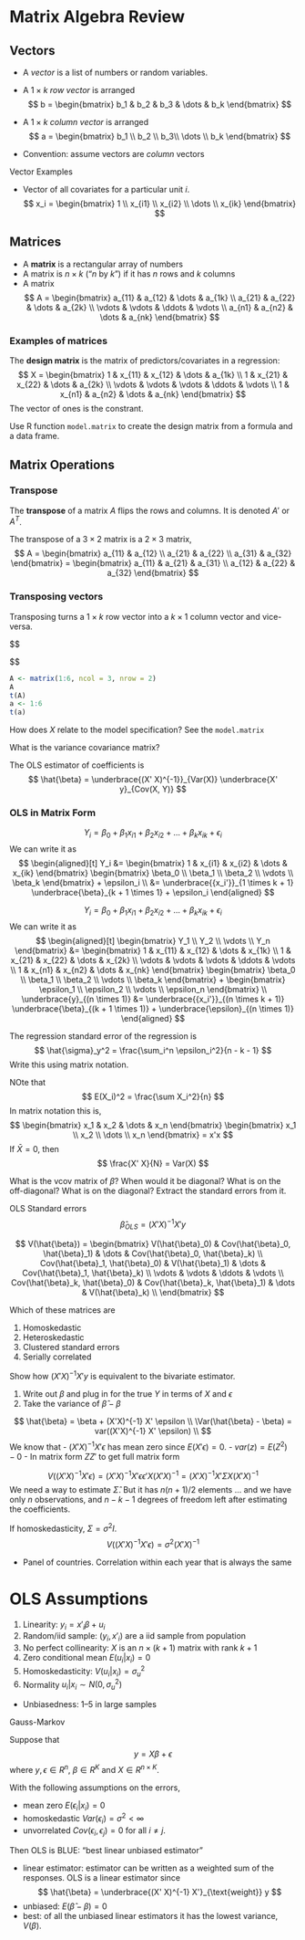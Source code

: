 # Matrix Algebra Review

## Vectors

-   A *vector* is a list of numbers or random variables.

-   A $1 \times k$ *row vector* is arranged
    $$
    b = \begin{bmatrix} b_1 & b_2 & b_3 & \dots & b_k \end{bmatrix}
    $$
-   A $1 \times k$ *column vector* is arranged
    $$
    a = \begin{bmatrix} b_1 \\ b_2 \\ b_3\\ \dots \\ b_k \end{bmatrix}
    $$
-    Convention: assume vectors are *column* vectors

Vector Examples

-   Vector of all covariates for a particular unit $i$.
    $$
    x_i = \begin{bmatrix}
    1 \\ x_{i1} \\ x_{i2} \\ \dots \\ x_{ik}
    \end{bmatrix}
    $$

## Matrices

-   A **matrix** is a rectangular array of numbers
-   A matrix is $n \times k$ ("$n$ by $k$") if it has $n$ rows and $k$ columns
-   A matrix
    $$
    A = \begin{bmatrix}
    a_{11} & a_{12} & \dots & a_{1k} \\
    a_{21} & a_{22} & \dots & a_{2k} \\
    \vdots & \vdots & \ddots & \vdots \\
    a_{n1} & a_{n2} & \dots & a_{nk}
    \end{bmatrix}
    $$

### Examples of matrices

The **design matrix** is the matrix of predictors/covariates in a regression:
$$
    X = \begin{bmatrix}
    1 & x_{11} & x_{12} & \dots & a_{1k} \\
    1 & x_{21} & x_{22} & \dots & a_{2k} \\
    \vdots & \vdots & \vdots & \ddots & \vdots \\
    1 & x_{n1} & a_{n2} & \dots & a_{nk}
    \end{bmatrix}
$$
The vector of ones is the constrant.

Use R function `model.matrix` to create the design matrix from a formula and a data frame.

## Matrix Operations

### Transpose

The **transpose** of a matrix $A$ flips the rows and columns. It is denoted $A'$ or $A^{T}$.

The transpose of a $3 \times 2$ matrix is a $2 \times 3$ matrix,
$$
A = \begin{bmatrix}
a_{11} & a_{12} \\
a_{21} & a_{22} \\
a_{31} & a_{32} 
\end{bmatrix}  =
\begin{bmatrix}
a_{11} & a_{21}  & a_{31} \\
a_{12} & a_{22}  & a_{32}
\end{bmatrix}
$$

### Transposing vectors

Transposing turns a $1 \times k$ row vector into a $k \times 1$ column vector and vice-versa.

$$
\begin{aligned}[t]
x_i &= \begin{bmatrix}
1 \\
x_{i1} \\
x_{i2} \\
\vdots \\
x_{ik}
\end{bmatrix} &

x_i' &= 
\begin{bmatrix}
1 &
x_{i1} &
x_{i2} &
\dots &
x_{ik}
\end{bmatrix} 
\end{aligned}
$$

```r
A <- matrix(1:6, ncol = 3, nrow = 2)
A
t(A)
a <- 1:6
t(a)
```


How does $X$ relate to the model specification? 
See the `model.matrix`

What is the variance covariance matrix? 


The OLS estimator of coefficients is
$$
\hat{\beta} = \underbrace{(X' X)^{-1}}_{Var(X)} \underbrace{X' y}_{Cov(X, Y)}
$$

### OLS in Matrix Form

$$
Y_i = \beta_0 + \beta_1 x_{i1} + \beta_2 x_{i2} + \dots + \beta_k x_{ik} + \epsilon_i
$$
We can write it as
$$
\begin{aligned}[t]
Y_i &= 
\begin{bmatrix}
1 & x_{i1} & x_{i2} & \dots & x_{ik} 
\end{bmatrix}
\begin{bmatrix}
\beta_0 \\
\beta_1 \\
\beta_2 \\
\vdots \\
\beta_k
\end{bmatrix} 
+ \epsilon_i \\
&= \underbrace{{x_i'}}_{1 \times k + 1} \underbrace{\beta}_{k + 1 \times 1} + \epsilon_i
\end{aligned}
$$

$$
Y_i = \beta_0 + \beta_1 x_{i1} + \beta_2 x_{i2} + \dots + \beta_k x_{ik} + \epsilon_i
$$
We can write it as
$$
\begin{aligned}[t]
\begin{bmatrix}
Y_1 \\
Y_2 \\
\vdots \\
Y_n
\end{bmatrix} 
&= 
\begin{bmatrix}
1 & x_{11} & x_{12} & \dots & x_{1k}  \\
1 & x_{21} & x_{22} & \dots & x_{2k}  \\
\vdots & \vdots & \vdots & \ddots & \vdots \\
1 & x_{n1} & x_{n2} & \dots & x_{nk} 
\end{bmatrix}
\begin{bmatrix}
\beta_0 \\
\beta_1 \\
\beta_2 \\
\vdots \\
\beta_k
\end{bmatrix} 
+ \begin{bmatrix} 
\epsilon_1 \\
\epsilon_2 \\
\vdots \\
\epsilon_n 
\end{bmatrix} \\
\underbrace{y}_{(n \times 1)} &= 
\underbrace{{x_i'}}_{(n \times k + 1)} \underbrace{\beta}_{(k + 1 \times 1)} +
\underbrace{\epsilon}_{(n \times 1)}
\end{aligned}
$$

The regression standard error of the regression is
$$
\hat{\sigma}_y^2 = \frac{\sum_i^n \epsilon_i^2}{n - k - 1}
$$
Write this using matrix notation.


NOte that 
$$
E(X_i)^2 = \frac{\sum X_i^2}{n}
$$
In matrix notation this is,
$$
\begin{bmatrix}
x_1 & x_2 & \dots & x_n
\end{bmatrix} 
\begin{bmatrix} 
x_1 \\ x_2 \\ \dots \\ x_n
\end{bmatrix} =
x'x
$$
If $\bar{X} = 0$, then 
$$
\frac{X' X}{N} = Var(X)
$$

What is the vcov matrix of $\beta$? 
When would it be diagonal?
What is on the off-diagonal?
What is on the diagonal? 
Extract the standard errors from it.

OLS Standard errors
$$
\hat{\beta}_{OLS} = (X' X)^{-1} X' y
$$


$$
V(\hat{\beta}) =
\begin{bmatrix}
V(\hat{\beta}_0) & Cov(\hat{\beta}_0, \hat{\beta}_1) & \dots & Cov(\hat{\beta}_0, \hat{\beta}_k) \\
Cov(\hat{\beta}_1, \hat{\beta}_0) & V(\hat{\beta}_1) & \dots & Cov(\hat{\beta}_1, \hat{\beta}_k) \\
\vdots & \vdots & \ddots & \vdots \\
Cov(\hat{\beta}_k, \hat{\beta}_0) & Cov(\hat{\beta}_k, \hat{\beta}_1) & \dots & V(\hat{\beta}_k) \\
\end{bmatrix}
$$

Which of these matrices are 

1. Homoskedastic
2. Heteroskedastic
3. Clustered standard errors
4. Serially correlated


Show how $(X'X)^{-1} X' y$ is equivalent to the bivariate estimator.

1. Write out $β$ and plug in for the true $Y$ in terms of $X$ and $\epsilon$
2. Take the variance of $\hat{\beta} - \beta$

$$
\hat{\beta} = \beta + (X'X)^{-1} X' \epsilon \\
\Var(\hat{\beta} - \beta) =  var((X'X)^{-1} X' \epsilon) \\
$$
We know that 
- $(X' X)^{-1} X' \epsilon$ has mean zero since $E(X' \epsilon) = 0$.
- $var(z) = E(Z^2) - 0$
- In matrix form $Z Z'$ to get full matrix form


$$
V((X'X)^{-1} X' \epsilon) = (X'X)^{-1} X' \epsilon \epsilon' X (X' X)^{-1} = (X'X)^{-1} X' \Sigma X (X' X)^{-1}
$$
We need a way to estimate $\hat{\Sigma}$. 
But it has $n (n + 1) / 2$ elements ... and we have only $n$ observations, and $n - k - 1$ degrees of freedom left after estimating the coefficients.


If homoskedasticity, $\Sigma = \sigma^2 I$.
$$
V((X'X)^{-1} X' \epsilon) = \sigma^2 (X'X)^{-1} 
$$

- Panel of countries. Correlation within each year that is always the same

# OLS Assumptions

1. Linearity: $y_i = x'_i \beta + u_i$
2. Random/iid sample: $(y_i, x'_i)$ are a iid sample from population
3. No perfect collinearity: $X$ is an $n \times (k + 1)$ matrix with rank $k + 1$
4. Zero conditional mean $E(u_i | x_i) = 0$
5. Homoskedasticity: $V(u_i | x_i) = \sigma_u^2$
6. Normality $u_i | x_i \sim N(0, \sigma_u^2)$


- Unbiasedness: 1--5 in large samples


Gauss-Markov

Suppose  that
$$
y = X \beta + \epsilon
$$
where $y, \epsilon \in R^n$, $\beta \in R^K$ and $X \in R^{n \times K}$.

With the following assumptions on the errors,

- mean zero $E(\epsilon_i | x_i) = 0$
- homoskedastic $Var(\epsilon_i) = \sigma^2 < \infty$
- unvorrelated $Cov(\epsilon_i, \epsilon_j) = 0$ for all $i \neq j$.

Then OLS is BLUE: "best linear unbiased estimator"

-   linear estimator: estimator can be written as a weighted sum of the responses. OLS is a linear estimator since
    $$
    \hat{\beta} = \underbrace{(X' X)^{-1} X'}_{\text{weight}} y
    $$
- unbiased: $E(\hat{\beta} - \beta) = 0$
- best: of all the unbiased linear estimators it has the lowest variance, $V(\beta)$.
